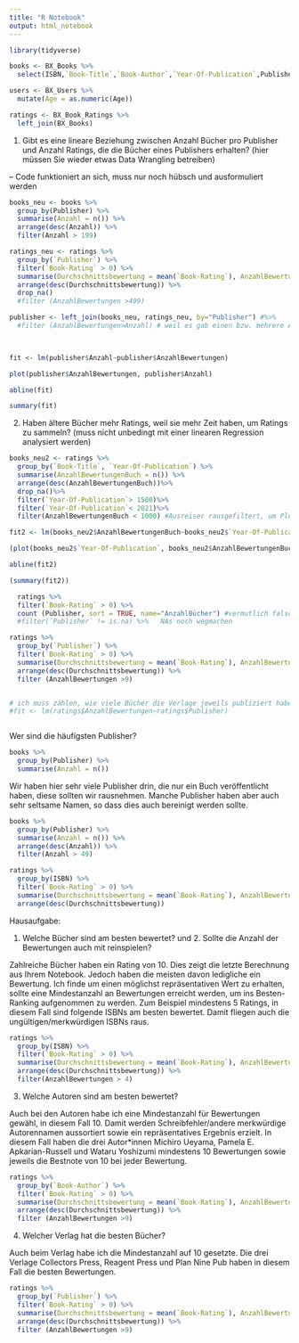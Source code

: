 ```yaml
---
title: "R Notebook"
output: html_notebook
---
```


```r
library(tidyverse)
```

```r
books <- BX_Books %>%
  select(ISBN,`Book-Title`,`Book-Author`,`Year-Of-Publication`,Publisher)
```


```r
users <- BX_Users %>%
  mutate(Age = as.numeric(Age))
```

```r
ratings <- BX_Book_Ratings %>%
  left_join(BX_Books)
```
1. Gibt es eine lineare Beziehung zwischen Anzahl Bücher pro Publisher und Anzahl Ratings, die die Bücher eines Publishers erhalten? (hier müssen Sie wieder etwas Data Wrangling betreiben)

-- Code funktioniert an sich, muss nur noch hübsch und ausformuliert werden 


```r
books_neu <- books %>%
  group_by(Publisher) %>%
  summarise(Anzahl = n()) %>%
  arrange(desc(Anzahl)) %>%
  filter(Anzahl > 199)

ratings_neu <- ratings %>%
  group_by(`Publisher`) %>%
  filter(`Book-Rating` > 0) %>%
  summarise(Durchschnittsbewertung = mean(`Book-Rating`), AnzahlBewertungen = n() ) %>%
  arrange(desc(Durchschnittsbewertung)) %>% 
  drop_na()
  #filter (AnzahlBewertungen >499)

publisher <- left_join(books_neu, ratings_neu, by="Publisher") #%>%
  #filter (AnzahlBewertungen>Anzahl) # weil es gab einen bzw. mehrere Ausreiser mit mehr Büchern als Bewertungen.. vermutlich viele Bücher ohne Bewertungen. So würden nur Verlage angezeigt, die mind so viele Bewertungen wie Bücher haben. macht R Wert besser aber keine Ahnung ob richitg . Vielleicht als Alternative einfügen

  

fit <- lm(publisher$Anzahl~publisher$AnzahlBewertungen)

plot(publisher$AnzahlBewertungen, publisher$Anzahl)

abline(fit)

summary(fit)


```

2. Haben ältere Bücher mehr Ratings, weil sie mehr Zeit haben, um Ratings zu sammeln? (muss nicht unbedingt mit einer linearen Regression analysiert werden)


```r
books_neu2 <- ratings %>%
  group_by(`Book-Title`, `Year-Of-Publication`) %>%
  summarise(AnzahlBewertungenBuch = n()) %>%
  arrange(desc(AnzahlBewertungenBuch))%>%
  drop_na()%>%
  filter(`Year-Of-Publication`> 1500)%>%
  filter(`Year-Of-Publication`< 2021)%>% 
  filter(AnzahlBewertungenBuch < 1000) #Ausreiser rausgefiltert, um Plot anschaulich zu machen
```


```r
fit2 <- lm(books_neu2$AnzahlBewertungenBuch~books_neu2$`Year-Of-Publication`)

(plot(books_neu2$`Year-Of-Publication`, books_neu2$AnzahlBewertungenBuch))

abline(fit2)

(summary(fit2))
```
  


```r
  ratings %>%
  filter(`Book-Rating` > 0) %>%
  count (Publisher, sort = TRUE, name="AnzahlBücher") #vermutlich falsch weil Bewertungen pro Verlag gezählt werden 
  #filter(`Publisher` != is.na) %>%   NAs noch wegmachen
```

```r

ratings %>%
  group_by(`Publisher`) %>%
  filter(`Book-Rating` > 0) %>%
  summarise(Durchschnittsbewertung = mean(`Book-Rating`), AnzahlBewertungen = n() ) %>%
  arrange(desc(Durchschnittsbewertung)) %>% 
  filter (AnzahlBewertungen >9)


# ich muss zählen, wie viele Bücher die Verlage jeweils publiziert haben 
#fit <- lm(ratings$AnzahlBewertungen~ratings$Publisher)
```


```r

```










Wer sind die häufigsten Publisher?

```r
books %>%
  group_by(Publisher) %>%
  summarise(Anzahl = n()) 
```
Wir haben hier sehr viele Publisher drin, die nur ein Buch veröffentlicht haben, diese sollten wir rausnehmen. Manche Publisher haben aber auch sehr seltsame Namen, so dass dies auch bereinigt werden sollte.

```r
books %>%
  group_by(Publisher) %>%
  summarise(Anzahl = n()) %>%
  arrange(desc(Anzahl)) %>%
  filter(Anzahl > 49)
```
```r
ratings %>%
  group_by(ISBN) %>%
  filter(`Book-Rating` > 0) %>%
  summarise(Durchschnittsbewertung = mean(`Book-Rating`), AnzahlBewertungen = n()) %>%
  arrange(desc(Durchschnittsbewertung))
```

Hausaufgabe: 

1. Welche Bücher sind am besten bewertet? und 2. Sollte die Anzahl der Bewertungen auch mit reinspielen? 

Zahlreiche Bücher haben ein Rating von 10. Dies zeigt die letzte Berechnung aus Ihrem Notebook. Jedoch haben die meisten davon ledigliche ein Bewertung. Ich finde um einen möglichst repräsentativen Wert zu erhalten, sollte eine Mindestanzahl an Bewertungen erreicht werden, um ins Besten-Ranking aufgenommen zu werden. Zum Beispiel mindestens 5 Ratings, in diesem Fall sind folgende ISBNs am besten bewertet. Damit fliegen auch die ungültigen/merkwürdigen ISBNs raus. 

```r
ratings %>%
  group_by(ISBN) %>%
  filter(`Book-Rating` > 0) %>%
  summarise(Durchschnittsbewertung = mean(`Book-Rating`), AnzahlBewertungen = n()) %>%
  arrange(desc(Durchschnittsbewertung)) %>%
  filter(AnzahlBewertungen > 4)
```
3. Welche Autoren sind am besten bewertet?

Auch bei den Autoren habe ich eine Mindestanzahl für Bewertungen gewähl, in diesem Fall 10. Damit werden Schreibfehler/andere merkwürdige Autorennamen aussortiert sowie ein repräsentatives Ergebnis erzielt. In diesem Fall haben die drei Autor*innen Michiro Ueyama, Pamela E. Apkarian-Russell und Wataru Yoshizumi mindestens 10 Bewertungen sowie jeweils die Bestnote von 10 bei jeder Bewertung. 

```r
ratings %>%
  group_by(`Book-Author`) %>%
  filter(`Book-Rating` > 0) %>%
  summarise(Durchschnittsbewertung = mean(`Book-Rating`), AnzahlBewertungen = n()) %>%
  arrange(desc(Durchschnittsbewertung)) %>% 
  filter (AnzahlBewertungen >9)
```

4. Welcher Verlag hat die besten Bücher?

Auch beim Verlag habe ich die Mindestanzahl auf 10 gesetzte. Die drei Verlage Collectors Press, Reagent Press	und Plan Nine Pub haben in diesem Fall die besten Bewertungen. 

```r
ratings %>%
  group_by(`Publisher`) %>%
  filter(`Book-Rating` > 0) %>%
  summarise(Durchschnittsbewertung = mean(`Book-Rating`), AnzahlBewertungen = n()) %>%
  arrange(desc(Durchschnittsbewertung)) %>% 
  filter (AnzahlBewertungen >9)
```
